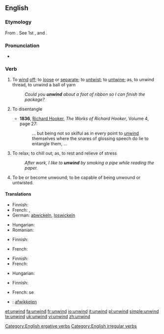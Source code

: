 ==English==

===Etymology===
From {{etyl|ang}} {{term|unwindan}}. See 1st {{term|un-}}, and {{term|wind||to coil}}.

===Pronunciation===
* {{IPA|/ʌnˈwaɪnd/}}
*: {{rhymes|aɪnd}}

===Verb===
{{en-verb|unwinds|unwinding|unwound}}

# {{transitive}} To [[wind]] [[off]]; to [[loose]] or [[separate]]; to [[untwist]]; to [[untwine]]; as, to unwind thread, to unwind a ball of yarn
#: ''Could you '''unwind''' about a foot of ribbon so I can finish the package?''
# {{context|transitive|obsolete}} To disentangle
#* '''1836''', [[w:Richard Hooker|Richard Hooker]], ''The Works of Richard Hooker'', Volume 4, page 27:
#*: ... but being not so skilful as in every point to [[unwind]] themselves where the snares of glossing speech do lie to entangle them, ...
# {{context|intransitive|slang}} To relax; to chill out; as, to rest and relieve of stress
#: ''After work, I like to '''unwind''' by smoking a pipe while reading the paper.''
# {{intransitive}} To be or become unwound; to be capable of being unwound or untwisted.

====Translations====
{{trans-top|To wind off}}
* Finnish: {{t+|fi|purkaa}}
* French: {{t+|fr|dérouler}},  {{t+|fr|débobiner}}
* German: [[abwickeln]], [[loswickeln]]
{{trans-mid}}
* Hungarian: {{t|hu|legombolyít}}
* Romanian: {{t-|ro|deşira}}
{{trans-bottom}}

{{trans-top|To disentangle}}
* Finnish: {{t+|fi|avata}}
{{trans-mid}}
* French: {{t+|fr|démêler}}
{{trans-bottom}}

{{trans-top|To relax}}
* Finnish: {{t+|fi|rentoutua}}
* French: {{t+|fr|décompresser}}
{{trans-mid}}
* Hungarian: {{t|hu|ellazul}}
{{trans-bottom}}

{{trans-top|To be or become unwound}}
* Finnish: {{t-|fi|purkautua}}
{{trans-mid}}
* French: se {{t+|fr|défaire}}
{{trans-bottom}}

{{checktrans-top}}
* {{ttbc|Dutch}}: [[afwikkelen]]
{{trans-mid}}
{{trans-bottom}}

[[Category:English ergative verbs]]
[[Category:English irregular verbs]]

[[et:unwind]]
[[fa:unwind]]
[[fr:unwind]]
[[io:unwind]]
[[it:unwind]]
[[pl:unwind]]
[[simple:unwind]]
[[te:unwind]]
[[uk:unwind]]
[[vi:unwind]]
[[zh:unwind]]